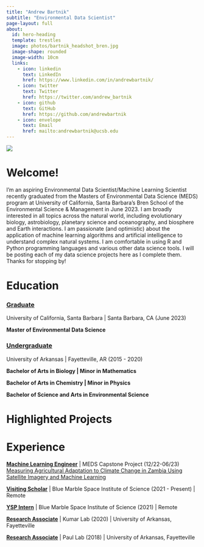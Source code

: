 ```yaml
---
title: "Andrew Bartnik"
subtitle: "Environmental Data Scientist"
page-layout: full
about: 
  id: hero-heading
  template: trestles
  image: photos/bartnik_headshot_bren.jpg
  image-shape: rounded
  image-width: 10cm
  links:
    - icon: linkedin 
      text: LinkedIn
      href: https://www.linkedin.com/in/andrewbartnik/
    - icon: twitter 
      text: Twitter
      href: https://twitter.com/andrew_bartnik
    - icon: github 
      text: GitHub
      href: https://github.com/andrewbartnik
    - icon: envelope 
      text: Email
      href: mailto:andrewbartnik@ucsb.edu
---
```


![](photos/waves.jpeg)

::: panel-tabset
# **Welcome!**

I'm an aspiring Environmental Data Scientist/Machine Learning Scientist recently graduated from the Masters of Environmental Data Science (MEDS) program at University of California, Santa Barbara's Bren School of the Environmental Science & Management in June 2023. I am broadly interested in all topics across the natural world, including evolutionary biology, astrobiology, planetary science and oceanography, and biosphere and Earth interactions. I am passionate (and optimistic) about the application of machine learning algorithms and artificial intelligence to understand complex natural systems. I am comfortable in using R and Python programming languages and various other data science tools. I will be posting each of my data science projects here as I complete them. Thanks for stopping by!

# **Education**

### [Graduate]{.underline}

University of California, Santa Barbara \| Santa Barbara, CA (June 2023)

**Master of Environmental Data Science**

### [Undergraduate]{.underline}

University of Arkansas \| Fayetteville, AR (2015 - 2020)

**Bachelor of Arts in Biology \| Minor in Mathematics**

**Bachelor of Arts in Chemistry \| Minor in Physics**

**Bachelor of Science and Arts in Environmental Science**

# Highlighted Projects



# **Experience**

[**Machine Learning Engineer**]{.underline} \| MEDS Capstone Project (12/22-06/23)\
[Measuring Agricultural Adaptation to Climate Change in Zambia Using Satellite Imagery and Machine Learning](https://bren.ucsb.edu/projects/measuring-agricultural-adaptation-climate-change-zambia-using-satellite-imagery-and)

[**Visiting Scholar**]{.underline} \| Blue Marble Space Institute of Science (2021 - Present) \| Remote

[**YSP Intern**]{.underline} \| Blue Marble Space Institute of Science (2021) \| Remote

[**Research Associate**]{.underline} \| Kumar Lab (2020) \| University of Arkansas, Fayetteville

[**Research Associate**]{.underline} \| Paul Lab (2018) \| University of Arkansas, Fayetteville
:::
